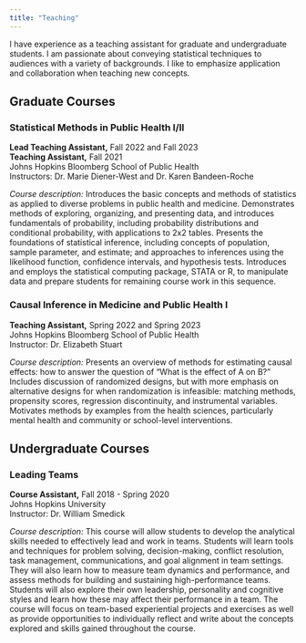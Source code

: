 ```yaml
---
title: "Teaching"
---
```


I have experience as a teaching assistant for graduate and undergraduate students. I am passionate about conveying statistical techniques to audiences with a variety of backgrounds. I like to emphasize application and collaboration when teaching new concepts.

## Graduate Courses

### Statistical Methods in Public Health I/II

**Lead Teaching Assistant,** Fall 2022 and Fall 2023\
**Teaching Assistant,** Fall 2021**\
**Johns Hopkins Bloomberg School of Public Health*\
*Instructors: Dr. Marie Diener-West and Dr. Karen Bandeen-Roche

*Course description:* Introduces the basic concepts and methods of statistics as applied to diverse problems in public health and medicine. Demonstrates methods of exploring, organizing, and presenting data, and introduces fundamentals of probability, including probability distributions and conditional probability, with applications to 2x2 tables. Presents the foundations of statistical inference, including concepts of population, sample parameter, and estimate; and approaches to inferences using the likelihood function, confidence intervals, and hypothesis tests. Introduces and employs the statistical computing package, STATA or R, to manipulate data and prepare students for remaining course work in this sequence.

### Causal Inference in Medicine and Public Health I

**Teaching Assistant,** Spring 2022 and Spring 2023**\
**Johns Hopkins Bloomberg School of Public Health*\
*Instructor: Dr. Elizabeth Stuart

*Course description:* Presents an overview of methods for estimating causal effects: how to answer the question of "What is the effect of A on B?" Includes discussion of randomized designs, but with more emphasis on alternative designs for when randomization is infeasible: matching methods, propensity scores, regression discontinuity, and instrumental variables. Motivates methods by examples from the health sciences, particularly mental health and community or school-level interventions.

## Undergraduate Courses

### Leading Teams

**Course Assistant,** Fall 2018 - Spring 2020\
Johns Hopkins University\
Instructor: Dr. William Smedick

*Course description:* This course will allow students to develop the analytical skills needed to effectively lead and work in teams. Students will learn tools and techniques for problem solving, decision-making, conflict resolution, task management, communications, and goal alignment in team settings. They will also learn how to measure team dynamics and performance, and assess methods for building and sustaining high-performance teams. Students will also explore their own leadership, personality and cognitive styles and learn how these may affect their performance in a team. The course will focus on team-based experiential projects and exercises as well as provide opportunities to individually reflect and write about the concepts explored and skills gained throughout the course.

